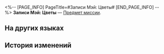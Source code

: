 <%-- [PAGE_INFO]
PageTitle=#Записи Мэй: Цветы#
[END_PAGE_INFO] --%>
{{Предмет Инфобокс
|id          = 140125
|Изображение = Предмет Записи Мэй- Цветы.png
|Тип         = Предмет миссии
|Инвентарь   = Миссии
|Редкость    = 3
|Эффект      = 
|Описание    = Похоже, это записка, которую обронила Мэй. Страница, исписанная беспорядочным почерком, о том, как ухаживать за некоторыми распространёнными видами цветов.
}}
'''Записи Мэй: Цветы''' — [[Предмет миссии]].

==На других языках==
{{На других языках
|en   = Mei's Notes: Flowers
|zhs  = 梅姐的笔记•花卉
|zht  = 梅姐的筆記•花卉
|ja   = バイ姉のメモ・花
|ko   = 메이 씨의 노트•화초
|es   = Notas de Mei: Flores
|fr   = Notes de Mei&nbsp;: Fleurs
|ru   = Записи Мэй: Цветы
|th   = บันทึกของ Mei: ดอกไม้
|vi   = Ghi Chú Của Chị Mei - Hoa Cỏ
|de   = Meis Notizen: Blumen
|id   = Catatan Mei: Bunga
|pt   = Anotação da Mei: Flores
}}

==История изменений==
{{История изменений|3.5}}